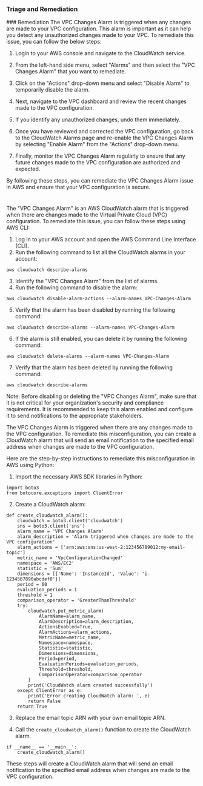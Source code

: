 
### Triage and Remediation
<Tabs>
<Tab title='Remediation'>
### Remediation

<AccordionGroup>
<Accordion title='Using Console' defaultOpen='true'>
The VPC Changes Alarm is triggered when any changes are made to your VPC configuration. This alarm is important as it can help you detect any unauthorized changes made to your VPC. To remediate this issue, you can follow the below steps:

1. Login to your AWS console and navigate to the CloudWatch service.

2. From the left-hand side menu, select "Alarms" and then select the "VPC Changes Alarm" that you want to remediate.

3. Click on the "Actions" drop-down menu and select "Disable Alarm" to temporarily disable the alarm.

4. Next, navigate to the VPC dashboard and review the recent changes made to the VPC configuration.

5. If you identify any unauthorized changes, undo them immediately.

6. Once you have reviewed and corrected the VPC configuration, go back to the CloudWatch Alarms page and re-enable the VPC Changes Alarm by selecting "Enable Alarm" from the "Actions" drop-down menu.

7. Finally, monitor the VPC Changes Alarm regularly to ensure that any future changes made to the VPC configuration are authorized and expected.

By following these steps, you can remediate the VPC Changes Alarm issue in AWS and ensure that your VPC configuration is secure.

#
</Accordion>

<Accordion title='Using CLI'>
The "VPC Changes Alarm" is an AWS CloudWatch alarm that is triggered when there are changes made to the Virtual Private Cloud (VPC) configuration. To remediate this issue, you can follow these steps using AWS CLI:

1. Log in to your AWS account and open the AWS Command Line Interface (CLI).
2. Run the following command to list all the CloudWatch alarms in your account:
```
aws cloudwatch describe-alarms
```
3. Identify the "VPC Changes Alarm" from the list of alarms.
4. Run the following command to disable the alarm:
```
aws cloudwatch disable-alarm-actions --alarm-names VPC-Changes-Alarm
```
5. Verify that the alarm has been disabled by running the following command:
```
aws cloudwatch describe-alarms --alarm-names VPC-Changes-Alarm
```
6. If the alarm is still enabled, you can delete it by running the following command:
```
aws cloudwatch delete-alarms --alarm-names VPC-Changes-Alarm
```
7. Verify that the alarm has been deleted by running the following command:
```
aws cloudwatch describe-alarms
```

Note: Before disabling or deleting the "VPC Changes Alarm", make sure that it is not critical for your organization's security and compliance requirements. It is recommended to keep this alarm enabled and configure it to send notifications to the appropriate stakeholders.
</Accordion>

<Accordion title='Using Python'>
The VPC Changes Alarm is triggered when there are any changes made to the VPC configuration. To remediate this misconfiguration, you can create a CloudWatch alarm that will send an email notification to the specified email address when changes are made to the VPC configuration.

Here are the step-by-step instructions to remediate this misconfiguration in AWS using Python:

1. Import the necessary AWS SDK libraries in Python:

```
import boto3
from botocore.exceptions import ClientError
```

2. Create a CloudWatch alarm:

```
def create_cloudwatch_alarm():
    cloudwatch = boto3.client('cloudwatch')
    sns = boto3.client('sns')
    alarm_name = 'VPC Changes Alarm'
    alarm_description = 'Alarm triggered when changes are made to the VPC configuration'
    alarm_actions = ['arn:aws:sns:us-west-2:123456789012:my-email-topic']
    metric_name = 'VpcConfigurationChanged'
    namespace = 'AWS/EC2'
    statistic = 'Sum'
    dimensions = [{'Name': 'InstanceId', 'Value': 'i-1234567890abcdef0'}]
    period = 60
    evaluation_periods = 1
    threshold = 1
    comparison_operator = 'GreaterThanThreshold'
    try:
        cloudwatch.put_metric_alarm(
            AlarmName=alarm_name,
            AlarmDescription=alarm_description,
            ActionsEnabled=True,
            AlarmActions=alarm_actions,
            MetricName=metric_name,
            Namespace=namespace,
            Statistic=statistic,
            Dimensions=dimensions,
            Period=period,
            EvaluationPeriods=evaluation_periods,
            Threshold=threshold,
            ComparisonOperator=comparison_operator
        )
        print('CloudWatch alarm created successfully')
    except ClientError as e:
        print('Error creating CloudWatch alarm: ', e)
        return False
    return True
```

3. Replace the email topic ARN with your own email topic ARN.

4. Call the `create_cloudwatch_alarm()` function to create the CloudWatch alarm.

```
if __name__ == '__main__':
    create_cloudwatch_alarm()
```

These steps will create a CloudWatch alarm that will send an email notification to the specified email address when changes are made to the VPC configuration.
</Accordion>

</AccordionGroup>
</Tab>
</Tabs>
